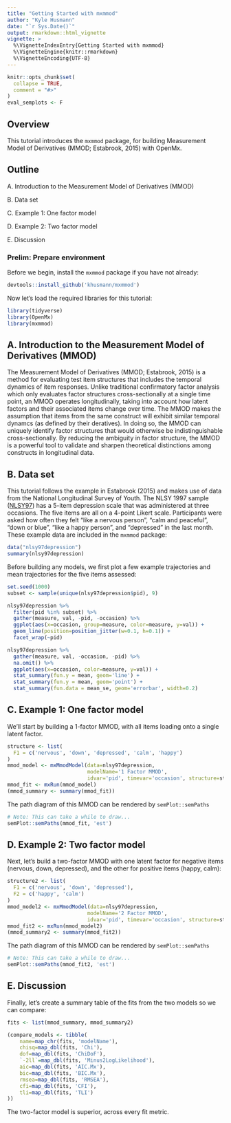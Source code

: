 ```yaml
---
title: "Getting Started with mxmmod"
author: "Kyle Husmann"
date: "`r Sys.Date()`"
output: rmarkdown::html_vignette
vignette: >
  %\VignetteIndexEntry{Getting Started with mxmmod}
  %\VignetteEngine{knitr::rmarkdown}
  %\VignetteEncoding{UTF-8}
---
```


```r
knitr::opts_chunk$set(
  collapse = TRUE,
  comment = "#>"
)
eval_semplots <- F
```

## Overview

This tutorial introduces the `mxmmod` package, for building Measurement Model of Derivatives (MMOD; Estabrook, 2015) with OpenMx.

## Outline

A. Introduction to the Measurement Model of Derivatives (MMOD)

B. Data set

C. Example 1: One factor model

D. Example 2: Two factor model

E. Discussion

### Prelim: Prepare environment

Before we begin, install the `mxmmod` package if you have not already:

```r
devtools::install_github('khusmann/mxmmod')
```

Now let's load the required libraries for this tutorial:

```r
library(tidyverse)
library(OpenMx)
library(mxmmod)
```

## A. Introduction to the Measurement Model of Derivatives (MMOD)

The Measurement Model of Derivatives  (MMOD; Estabrook, 2015) is a method for evaluating test item structures that includes the temporal dynamics of item responses.
Unlike traditional confirmatory factor analysis which only evaluates factor structures cross-sectionally at a single time point, an MMOD operates longitudinally, taking into account how latent factors and their associated items change over time.
The MMOD makes the assumption that items from the same construct will exhibit similar temporal dynamcs (as defined by their deratives).
In doing so, the MMOD can uniquely identify factor structures that would otherwise be indistinguishable cross-sectionally.
By reducing the ambiguity in factor structure, the MMOD is a powerful tool to validate and sharpen theoretical distinctions among constructs in longitudinal data.

## B. Data set

This tutorial follows the example in Estabrook (2015) and makes use of data from the National Longitudinal Survey of Youth.
The NLSY 1997 sample ([NLSY97](https://www.bls.gov/nls/nlsy97.htm)) has a 5-item depression scale that was administered at three occasions.
The five items are all on a 4-point Likert scale.
Participants were asked how often they felt "like a nervous person", "calm and peaceful", "down or blue", "like a happy person", and "depressed" in the last month. These  example data are included in the `mxmmod` package:

```r
data("nlsy97depression")
summary(nlsy97depression)
```

Before building any models, we first plot a few example trajectories and mean trajectories for the five items assessed:

```r
set.seed(1000)
subset <- sample(unique(nlsy97depression$pid), 9)

nlsy97depression %>%
  filter(pid %in% subset) %>%
  gather(measure, val, -pid, -occasion) %>%
  ggplot(aes(x=occasion, group=measure, color=measure, y=val)) +
  geom_line(position=position_jitter(w=0.1, h=0.1)) +
  facet_wrap(~pid)
```

```r
nlsy97depression %>%
  gather(measure, val, -occasion, -pid) %>%
  na.omit() %>%
  ggplot(aes(x=occasion, color=measure, y=val)) +
  stat_summary(fun.y = mean, geom='line') +
  stat_summary(fun.y = mean, geom='point') +
  stat_summary(fun.data = mean_se, geom='errorbar', width=0.2)
```

## C. Example 1: One factor model

We'll start by building a 1-factor MMOD, with all items loading onto a single latent factor.

```r
structure <- list(
  F1 = c('nervous', 'down', 'depressed', 'calm', 'happy')
)
mmod_model <- mxMmodModel(data=nlsy97depression,
                          modelName='1 Factor MMOD',
                          idvar='pid', timevar='occasion', structure=structure, fiml=F)
mmod_fit <- mxRun(mmod_model)
(mmod_summary <- summary(mmod_fit))
```

The path diagram of this MMOD can be rendered by `semPlot::semPaths`

```r
# Note: This can take a while to draw...
semPlot::semPaths(mmod_fit, 'est')
```


## D. Example 2: Two factor model

Next, let's build a two-factor MMOD with one latent factor for negative items (nervous, down, depressed), and the other for positive items (happy, calm):

```r
structure2 <- list(
  F1 = c('nervous', 'down', 'depressed'),
  F2 = c('happy', 'calm')
)
mmod_model2 <- mxMmodModel(data=nlsy97depression,
                          modelName='2 Factor MMOD',
                          idvar='pid', timevar='occasion', structure=structure2)
mmod_fit2 <- mxRun(mmod_model2)
(mmod_summary2 <- summary(mmod_fit2))
```

The path diagram of this MMOD can be rendered by `semPlot::semPaths`

```r
# Note: This can take a while to draw...
semPlot::semPaths(mmod_fit2, 'est')
```

## E. Discussion

Finally, let's create a summary table of the fits from the two models so we can compare:

```r
fits <- list(mmod_summary, mmod_summary2)

(compare_models <- tibble(
    name=map_chr(fits, 'modelName'),
    chisq=map_dbl(fits, 'Chi'),
    dof=map_dbl(fits, 'ChiDoF'),
    `-2ll`=map_dbl(fits, 'Minus2LogLikelihood'),
    aic=map_dbl(fits, 'AIC.Mx'),
    bic=map_dbl(fits, 'BIC.Mx'),
    rmsea=map_dbl(fits, 'RMSEA'),
    cfi=map_dbl(fits, 'CFI'),
    tli=map_dbl(fits, 'TLI')  
))
```

The two-factor model is superior, across every fit metric.

